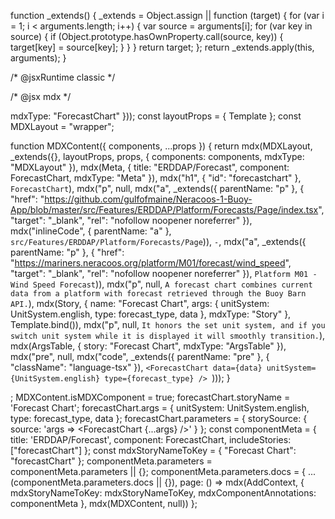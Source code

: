 function _extends() { _extends = Object.assign || function (target) { for (var i = 1; i < arguments.length; i++) { var source = arguments[i]; for (var key in source) { if (Object.prototype.hasOwnProperty.call(source, key)) { target[key] = source[key]; } } } return target; }; return _extends.apply(this, arguments); }

/* @jsxRuntime classic */

/* @jsx mdx */

  mdxType: "ForecastChart"
}));
const layoutProps = {
  Template
};
const MDXLayout = "wrapper";

function MDXContent({
  components,
  ...props
}) {
  return mdx(MDXLayout, _extends({}, layoutProps, props, {
    components: components,
    mdxType: "MDXLayout"
  }), mdx(Meta, {
    title: "ERDDAP/Forecast",
    component: ForecastChart,
    mdxType: "Meta"
  }), mdx("h1", {
    "id": "forecastchart"
  }, `ForecastChart`), mdx("p", null, mdx("a", _extends({
    parentName: "p"
  }, {
    "href": "https://github.com/gulfofmaine/Neracoos-1-Buoy-App/blob/master/src/Features/ERDDAP/Platform/Forecasts/Page/index.tsx",
    "target": "_blank",
    "rel": "nofollow noopener noreferrer"
  }), mdx("inlineCode", {
    parentName: "a"
  }, `src/Features/ERDDAP/Platform/Forecasts/Page`)), ` - `, mdx("a", _extends({
    parentName: "p"
  }, {
    "href": "https://mariners.neracoos.org/platform/M01/forecast/wind_speed",
    "target": "_blank",
    "rel": "nofollow noopener noreferrer"
  }), `Platform M01 - Wind Speed Forecast`)), mdx("p", null, `A forecast chart combines current data from a platform with
forecast retrieved through the Buoy Barn API.`), mdx(Story, {
    name: "Forecast Chart",
    args: {
      unitSystem: UnitSystem.english,
      type: forecast_type,
      data
    },
    mdxType: "Story"
  }, Template.bind()), mdx("p", null, `It honors the set unit system, and if you switch
unit system while it is displayed it will smoothly transition.`), mdx(ArgsTable, {
    story: "Forecast Chart",
    mdxType: "ArgsTable"
  }), mdx("pre", null, mdx("code", _extends({
    parentName: "pre"
  }, {
    "className": "language-tsx"
  }), `<ForecastChart data={data} unitSystem={UnitSystem.english} type={forecast_type} />
`)));
}

;
MDXContent.isMDXComponent = true;
forecastChart.storyName = 'Forecast Chart';
forecastChart.args = {
  unitSystem: UnitSystem.english,
  type: forecast_type,
  data
};
forecastChart.parameters = {
  storySource: {
    source: 'args => <ForecastChart {...args} />'
  }
};
const componentMeta = {
  title: 'ERDDAP/Forecast',
  component: ForecastChart,
  includeStories: ["forecastChart"]
};
const mdxStoryNameToKey = {
  "Forecast Chart": "forecastChart"
};
componentMeta.parameters = componentMeta.parameters || {};
componentMeta.parameters.docs = { ...(componentMeta.parameters.docs || {}),
  page: () => mdx(AddContext, {
    mdxStoryNameToKey: mdxStoryNameToKey,
    mdxComponentAnnotations: componentMeta
  }, mdx(MDXContent, null))
};